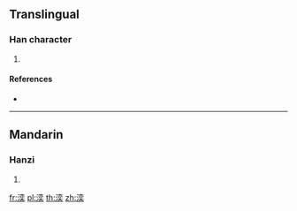 {{character info/new}}
==Translingual==

===Han character===
{{Han char|rn=85|rad=水|as=09|sn=12|four=|canj=EYCK,XEYCK}}

# {{defn|Han|sort=水09}}

====References====
* {{Han ref|kx=0637.120|dkj=17843|dj=1044.100|hdz=31684.020|uh=6E59|ud=28249}}

----

==Mandarin==

===Hanzi===
{{cmn-hanzi|pin=[[yì]] ([[yi4]])|wg=i<sup>4</sup>}}

# {{defn|lang=cmn|sort=水09}}

[[fr:湙]]
[[pl:湙]]
[[th:湙]]
[[zh:湙]]